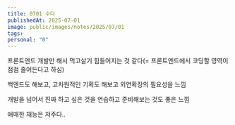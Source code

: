 ```yaml
---
title: 0701 수다
publishedAt: 2025-07-01
image: public/images/notes/2025/07/01
tags: 
personal: "0"
---
```

프론트엔드 개발만 해서 먹고살기 힘들어지는 것 같다(= 프론트엔드에서 코딩할 영역이 점점 줄어든다고 하심)

백엔드도 해보고, 고차원적인 기획도 해보고 외연확장의 필요성을 느낌

개발을 넘어서 진짜 하고 싶은 것을 연습하고 준비해보는 것도 좋은 느낌

애매한 재능은 저주다..